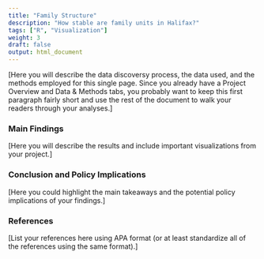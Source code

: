 ```yaml
---
title: "Family Structure"
description: "How stable are family units in Halifax?"
tags: ["R", "Visualization"]
weight: 3
draft: false
output: html_document
---
```


[Here you will describe the data discoversy process, the data used, and the methods employed for this single page. Since you already have a Project Overview and Data & Methods tabs, you probably want to keep this first paragraph fairly short and use the rest of the document to walk your readers through your analyses.] 

### Main Findings 

[Here you will describe the results and include important visualizations from your project.] 

### Conclusion and Policy Implications 

[Here you could highlight the main takeaways and the potential policy implications of your findings.] 

### References 

[List your references here using APA format (or at least standardize all of the references using the same format).]








